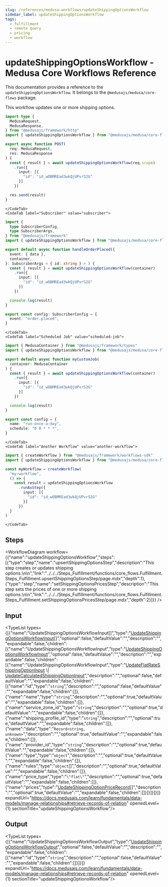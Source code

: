 ```yaml
---
slug: /references/medusa-workflows/updateShippingOptionsWorkflow
sidebar_label: updateShippingOptionsWorkflow
tags:
  - fulfillment
  - remote query
  - pricing
  - workflow
---
```



# updateShippingOptionsWorkflow - Medusa Core Workflows Reference

This documentation provides a reference to the `updateShippingOptionsWorkflow`. It belongs to the `@medusajs/medusa/core-flows` package.

This workflow updates one or more shipping options.

<SourceCodeLink link="https://github.com/medusajs/medusa/blob/1b86c17b7293f3b810c062d78ec6ef563f968366/packages/core/core-flows/src/fulfillment/workflows/update-shipping-options.ts#L22" />

<CodeTabs group="workflow-exection">
    <CodeTab label="API Route" value="api-route">
    
```ts title="src/api/workflow/route.ts"
import type {
  MedusaRequest,
  MedusaResponse,
} from "@medusajs/framework/http"
import { updateShippingOptionsWorkflow } from "@medusajs/medusa/core-flows"

export async function POST(
  req: MedusaRequest,
  res: MedusaResponse
) {
  const { result } = await updateShippingOptionsWorkflow(req.scope)
    .run({
      input: [{
        "id": "id_wOBMREad3wkQjUPvrS2G"
      }]
    })

  res.send(result)
}
```

    </CodeTab>
    <CodeTab label="Subscriber" value="subscriber">
    
```ts title="src/subscribers/order-placed.ts"
import {
  type SubscriberConfig,
  type SubscriberArgs,
} from "@medusajs/framework"
import { updateShippingOptionsWorkflow } from "@medusajs/medusa/core-flows"

export default async function handleOrderPlaced({
  event: { data },
  container,
}: SubscriberArgs < { id: string } > ) {
  const { result } = await updateShippingOptionsWorkflow(container)
    .run({
      input: [{
        "id": "id_wOBMREad3wkQjUPvrS2G"
      }]
    })

  console.log(result)
}

export const config: SubscriberConfig = {
  event: "order.placed",
}
```

    </CodeTab>
    <CodeTab label="Scheduled Job" value="scheduled-job">
    
```ts title="src/jobs/message-daily.ts"
import { MedusaContainer } from "@medusajs/framework/types"
import { updateShippingOptionsWorkflow } from "@medusajs/medusa/core-flows"

export default async function myCustomJob(
  container: MedusaContainer
) {
  const { result } = await updateShippingOptionsWorkflow(container)
    .run({
      input: [{
        "id": "id_wOBMREad3wkQjUPvrS2G"
      }]
    })

  console.log(result)
}

export const config = {
  name: "run-once-a-day",
  schedule: "0 0 * * *",
}
```

    </CodeTab>
    <CodeTab label="Another Workflow" value="another-workflow">
    
```ts title="src/workflows/my-workflow.ts"
import { createWorkflow } from "@medusajs/framework/workflows-sdk"
import { updateShippingOptionsWorkflow } from "@medusajs/medusa/core-flows"

const myWorkflow = createWorkflow(
  "my-workflow",
  () => {
    const result = updateShippingOptionsWorkflow
      .runAsStep({
        input: [{
          "id": "id_wOBMREad3wkQjUPvrS2G"
        }]
      })
  }
)
```

    </CodeTab>
  </CodeTabs>

## Steps

<WorkflowDiagram workflow={{"name":"updateShippingOptionsWorkflow","steps":[{"type":"step","name":"upsertShippingOptionsStep","description":"This step creates or updates shipping options.\n\n","link":"../../../Steps_Fulfillment/functions/core_flows.Fulfillment.Steps_Fulfillment.upsertShippingOptionsStep/page.mdx","depth":1},{"type":"step","name":"setShippingOptionsPricesStep","description":"This step sets the prices of one or more shipping options.\n\n","link":"../../../Steps_Fulfillment/functions/core_flows.Fulfillment.Steps_Fulfillment.setShippingOptionsPricesStep/page.mdx","depth":2}]}} />

## Input

<TypeList types={[{"name":"UpdateShippingOptionsWorkflowInput[]","type":"[UpdateShippingOptionsWorkflowInput](../../../../../types/WorkflowTypes/FulfillmentWorkflow/types/types.WorkflowTypes.FulfillmentWorkflow.UpdateShippingOptionsWorkflowInput/page.mdx)[]","optional":false,"defaultValue":"","description":"","expandable":false,"children":[{"name":"UpdateShippingOptionsWorkflowInput","type":"[UpdateShippingOptionsWorkflowInput](../../../../../types/WorkflowTypes/FulfillmentWorkflow/types/types.WorkflowTypes.FulfillmentWorkflow.UpdateShippingOptionsWorkflowInput/page.mdx)","optional":false,"defaultValue":"","description":"","expandable":false,"children":[{"name":"UpdateShippingOptionsWorkflowInput","type":"[UpdateFlatRateShippingOptionInput](../../../../../types/WorkflowTypes/FulfillmentWorkflow/types/types.WorkflowTypes.FulfillmentWorkflow.UpdateFlatRateShippingOptionInput/page.mdx) \\| [UpdateCalculatedShippingOptionInput](../../../../../types/WorkflowTypes/FulfillmentWorkflow/types/types.WorkflowTypes.FulfillmentWorkflow.UpdateCalculatedShippingOptionInput/page.mdx)","description":"","optional":false,"defaultValue":"","expandable":false,"children":[{"name":"id","type":"`string`","description":"","optional":false,"defaultValue":"","expandable":false,"children":[]},{"name":"name","type":"`string`","description":"","optional":true,"defaultValue":"","expandable":false,"children":[]},{"name":"service_zone_id","type":"`string`","description":"","optional":true,"defaultValue":"","expandable":false,"children":[]},{"name":"shipping_profile_id","type":"`string`","description":"","optional":true,"defaultValue":"","expandable":false,"children":[]},{"name":"data","type":"`Record<string, unknown>`","description":"","optional":true,"defaultValue":"","expandable":false,"children":[]},{"name":"provider_id","type":"`string`","description":"","optional":true,"defaultValue":"","expandable":false,"children":[]},{"name":"type","type":"`object`","description":"","optional":true,"defaultValue":"","expandable":false,"children":[]},{"name":"rules","type":"`object`[]","description":"","optional":true,"defaultValue":"","expandable":false,"children":[]},{"name":"price_type","type":"`\"flat\"`","description":"","optional":true,"defaultValue":"","expandable":false,"children":[]},{"name":"prices","type":"[UpdateShippingOptionPriceRecord](../../../../../types/WorkflowTypes/FulfillmentWorkflow/types/types.WorkflowTypes.FulfillmentWorkflow.UpdateShippingOptionPriceRecord/page.mdx)[]","description":"","optional":true,"defaultValue":"","expandable":false,"children":[]}]}]}]}]} expandUrl="https://docs.medusajs.com/learn/fundamentals/data-models/manage-relationships#retrieve-records-of-relation" openedLevel={1} sectionTitle="updateShippingOptionsWorkflow"/>

## Output

<TypeList types={[{"name":"UpdateShippingOptionsWorkflowOutput","type":"[UpdateShippingOptionsWorkflowOutput](../../../../../types/WorkflowTypes/FulfillmentWorkflow/types/types.WorkflowTypes.FulfillmentWorkflow.UpdateShippingOptionsWorkflowOutput/page.mdx)","optional":false,"defaultValue":"","description":"","expandable":false,"children":[{"name":"id","type":"`string`","description":"","optional":false,"defaultValue":"","expandable":false,"children":[]}]}]} expandUrl="https://docs.medusajs.com/learn/fundamentals/data-models/manage-relationships#retrieve-records-of-relation" openedLevel={1} sectionTitle="updateShippingOptionsWorkflow"/>
